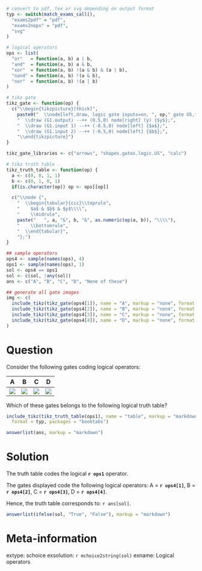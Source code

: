 ```r
# convert to pdf, tex or svg depending on output format
typ <- switch(match_exams_call(),
  "exams2pdf" = "pdf",
  "exams2nops" = "pdf",
  "svg"
)

# logical operators
ops <- list(
  "or"   = function(a, b) a | b,
  "and"  = function(a, b) a & b,
  "xor"  = function(a, b) !(a & b) & (a | b),
  "nand" = function(a, b) !(a & b),
  "nor"  = function(a, b) !(a | b)
)

# tikz gate
tikz_gate <- function(op) {
  c("\\begin{tikzpicture}[thick]",
    paste0("  \\node[left,draw, logic gate inputs=nn, ", op," gate US,fill=none,,scale=2.5] (G1) at (0,0) {};"),
    "  \\draw (G1.output) --++ (0.5,0) node[right] (y) {$y$};",
    "  \\draw (G1.input 1) --++ (-0.5,0) node[left] {$a$};",
    "  \\draw (G1.input 2) --++ (-0.5,0) node[left] {$b$};",
    "\\end{tikzpicture}")
}

tikz_gate_libraries <- c("arrows", "shapes.gates.logic.US", "calc")

# tikz truth table
tikz_truth_table <- function(op) {
  a <- c(0, 0, 1, 1)
  b <- c(0, 1, 0, 1)
  if(is.character(op)) op <- ops[[op]]

  c("\\node {",
    "  \\begin{tabular}{ccc}\\toprule",
    "    $a$ & $b$ & $y$\\\\",
    "    \\midrule",
    paste("   ", a, "&", b, "&", as.numeric(op(a, b)), "\\\\"),
    "    \\bottomrule",
    "  \\end{tabular}",
    "};")
}

## sample operators
ops4 <- sample(names(ops), 4)
ops1 <- sample(names(ops), 1)
sol <- ops4 == ops1
sol <- c(sol, !any(sol))
ans <- c("A", "B", "C", "D", "None of these")

## generate all gate images
img <- c(
  include_tikz(tikz_gate(ops4[1]), name = "A", markup = "none", format = typ, library = tikz_gate_libraries),
  include_tikz(tikz_gate(ops4[2]), name = "B", markup = "none", format = typ, library = tikz_gate_libraries),
  include_tikz(tikz_gate(ops4[3]), name = "C", markup = "none", format = typ, library = tikz_gate_libraries),
  include_tikz(tikz_gate(ops4[4]), name = "D", markup = "none", format = typ, library = tikz_gate_libraries)
)
```

Question
========
Consider the following gates coding logical operators:

|        A        |        B        |        C        |        D        |
|:---------------:|:---------------:|:---------------:|:---------------:|
| ![](`r img[1]`) | ![](`r img[2]`) | ![](`r img[3]`) | ![](`r img[4]`) |

Which of these gates belongs to the following logical truth table?
\
```r
include_tikz(tikz_truth_table(ops1), name = "table", markup = "markdown",
  format = typ, packages = "booktabs")
```

```r
answerlist(ans, markup = "markdown")
```


Solution
========

The truth table codes the logical **`r ops1`** operator.

The gates displayed code the following logical operators:
A = **`r ops4[1]`**,
B = **`r ops4[2]`**,
C = **`r ops4[3]`**,
D = **`r ops4[4]`**.

Hence, the truth table corresponds to:
`r ans[sol]`.

```r
answerlist(ifelse(sol, "True", "False"), markup = "markdown")
```


Meta-information
================
extype: schoice
exsolution: `r mchoice2string(sol)`
exname: Logical operators
